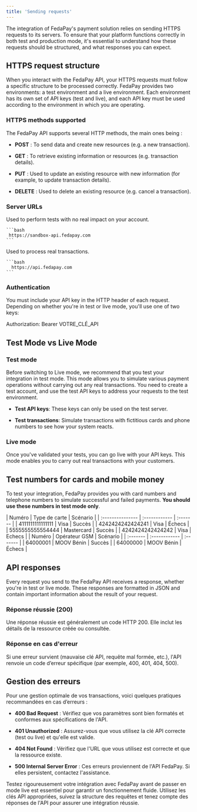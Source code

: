 ```yaml
---
title: 'Sending requests'
---
```


The integration of FedaPay's payment solution relies on sending HTTPS requests to its servers. To ensure that your platform functions correctly in both test and production mode, it's essential to understand how these requests should be structured, and what responses you can expect.

## HTTPS request structure

When you interact with the FedaPay API, your HTTPS requests must follow a specific structure to be processed correctly. FedaPay provides two environments: a test environment and a live environment. Each environment has its own set of API keys (test and live), and each API key must be used according to the environment in which you are operating.

### HTTPS methods supported

The FedaPay API supports several HTTP methods, the main ones being :

* **POST** : To send data and create new resources (e.g. a new transaction).

* **GET** : To retrieve existing information or resources (e.g. transaction details).

* **PUT** : Used to update an existing resource with new information (for example, to update transaction details).

* **DELETE** :  Used to delete an existing resource (e.g. cancel a transaction).

### Server URLs

<Tabs>
  <Tab title="Test server">
    Used to perform tests with no real impact on your account.

    ```bash
     https://sandbox-api.fedapay.com
    ```
  </Tab>

  <Tab title="Live server">
   Used to process real transactions.

    ```bash
      https://api.fedapay.com
    ```
  </Tab>
</Tabs>

### Authentication

You must include your API key in the HTTP header of each request. Depending on whether you're in test or live mode, you'll use one of two keys:

Authorization: Bearer VOTRE_CLÉ_API

## Test Mode vs Live Mode

### Test mode 

Before switching to Live mode, we recommend that you test your integration in test mode. This mode allows you to simulate various payment operations without carrying out any real transactions. You need to create a test account, and use the test API keys to address your requests to the test environment.

* **Test API keys**: These keys can only be used on the test server.

* **Test transactions**: Simulate transactions with fictitious cards and phone numbers to see how your system reacts.

### Live mode 

Once you've validated your tests, you can go live with your API keys. This mode enables you to carry out real transactions with your customers.

##  Test numbers for cards and mobile money

To test your integration, FedaPay provides you with card numbers and telephone numbers to simulate successful and failed payments. **You should use these numbers in test mode only**.

<Tabs>
  <Tab title="Test card numbers">
    | Numéro           | Type de carte | Scénario |
    | :--------------- | :------------ | :------- |
    | 4111111111111111 | Visa          | Succès   |
    | 4242424242424241 | Visa          | Échecs   |
    | 5555555555554444 | Mastercard    | Succès   |
    | 4242424242424242 | Visa          | Echecs   |
  </Tab>

  <Tab title="Mobile Money phone numbers">
    | Numéro   | Opérateur GSM | Scénario |
    | :------- | :------------ | :------- |
    | 64000001 | MOOV Bénin    | Succès   |
    | 64000000 | MOOV Bénin    | Échecs   |
  </Tab>
</Tabs>

## API responses

Every request you send to the FedaPay API receives a response, whether you're in test or live mode. These responses are formatted in JSON and contain important information about the result of your request.

### Réponse réussie (200)

Une réponse réussie est généralement un code HTTP 200. Elle inclut les détails de la ressource créée ou consultée.

### Réponse en cas d'erreur

Si une erreur survient (mauvaise clé API, requête mal formée, etc.), l'API renvoie un code d’erreur spécifique (par exemple, 400, 401, 404, 500).

## Gestion des erreurs

Pour une gestion optimale de vos transactions, voici quelques pratiques recommandées en cas d’erreurs :

* **400 Bad Request** : Vérifiez que vos paramètres sont bien formatés et conformes aux spécifications de l'API.

* **401 Unauthorized** : Assurez-vous que vous utilisez la clé API correcte (test ou live) et qu'elle est valide.

* **404 Not Found** : Vérifiez que l'URL que vous utilisez est correcte et que la ressource existe.

* **500 Internal Server Error** : Ces erreurs proviennent de l'API FedaPay. Si elles persistent, contactez l'assistance.

Testez rigoureusement votre intégration avec FedaPay avant de passer en mode live est essentiel pour garantir un fonctionnement fluide. Utilisez les clés API appropriées, suivez la structure des requêtes et tenez compte des réponses de l'API pour assurer une intégration réussie.